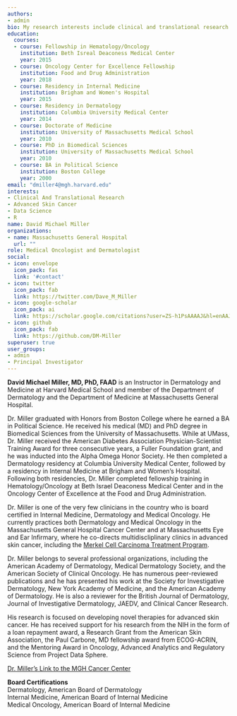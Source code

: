 ```yaml
---
authors:
- admin
bio: My research interests include clinical and translational research in advanced skin cancers.
education:
  courses:
  - course: Fellowship in Hematology/Oncology
    institution: Beth Isreal Deaconess Medical Center
    year: 2015
  - course: Oncology Center for Excellence Fellowship
    institution: Food and Drug Administration
    year: 2018
  - course: Residency in Internal Medicine
    institution: Brigham and Women's Hospital
    year: 2015
  - course: Residency in Dermatology
    institution: Columbia University Medical Center
    year: 2014
  - course: Doctorate of Medicine
    institution: University of Massachusetts Medical School
    year: 2010
  - course: PhD in Biomedical Sciences
    institution: University of Massachusetts Medical School
    year: 2010
  - course: BA in Political Science
    institution: Boston College
    year: 2000
email: "dmiller4@mgh.harvard.edu"
interests:
- Clinical And Translational Research
- Advanced Skin Cancer
- Data Science
- R
name: David Michael Miller
organizations:
- name: Massachusetts General Hospital
  url: ""
role: Medical Oncologist and Dermatologist
social:
- icon: envelope
  icon_pack: fas
  link: '#contact'
- icon: twitter
  icon_pack: fab
  link: https://twitter.com/Dave_M_Miller
- icon: google-scholar
  icon_pack: ai
  link: https://scholar.google.com/citations?user=ZS-h1PsAAAAJ&hl=enAAJ
- icon: github
  icon_pack: fab
  link: https://github.com/DM-Miller
superuser: true
user_groups:
- admin
- Principal Investigator
---
```


**David Michael Miller, MD, PhD, FAAD** is an Instructor in Dermatology and Medicine at Harvard Medical School and member of the Department of Dermatology and the Department of Medicine at Massachusetts General Hospital.

Dr. Miller graduated with Honors from Boston College where he earned a BA in Political Science.  He received his medical (MD) and PhD degree in Biomedical Sciences from the University of Massachusetts.  While at UMass, Dr. Miller received the American Diabetes Association Physician-Scientist Training Award for three consecutive years, a Fuller Foundation grant, and he was inducted into the Alpha Omega Honor Society.  He then completed a Dermatology residency at Columbia University Medical Center, followed by a residency in Internal Medicine at Brigham and Women's Hospital. Following both residencies, Dr. Miller completed fellowship training in Hematology/Oncology at Beth Israel Deaconess Medical Center and in the Oncology Center of Excellence at the Food and Drug Administration. 

Dr. Miller is one of the very few clinicians in the country who is board certified in Internal Medicine, Dermatology and Medical Oncology. He currently practices both Dermatology and Medical Oncology in the Massachusetts General Hospital Cancer Center and at Massachusetts Eye and Ear Infirmary, where he co-directs multidiscliplinary clinics in advanced skin cancer, including the [Merkel Cell Carcinoma Treatment Program](https://www.massgeneral.org/cancer-center/treatments-and-services/melanoma/merkel-cell-carcinoma).  

Dr. Miller belongs to several professional organizations, including the American Academy of Dermatology, Medical Dermatology Society, and the American Society of Clinical Oncology.  He has numerous peer-reviewed publications and he has presented his work at the Society for Investigative Dermatology, New York Academy of Medicine, and the American Academy of Dermatology.  He is also a reviewer for the British Journal of Dermatology, Journal of Investigative Dermatology, JAEDV, and Clinical Cancer Research.

His research is focused on developing novel therapies for advanced skin cancer.  He has received support for his research from the NIH in the form of a loan repayment award, a Research Grant from the American Skin Association, the Paul Carbone, MD fellowship award from ECOG-ACRIN, and the Mentoring Award in Oncology, Advanced Analytics and Regulatory Science from Project Data Sphere. 

[Dr. Miller's Link to the MGH Cancer Center](https://www.massgeneral.org/doctors/20354/david-miller)  

**Board Certifications**  
Dermatology, American Board of Dermatology  
Internal Medicine, American Board of Internal Medicine  
Medical Oncology, American Board of Internal Medicine